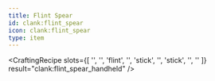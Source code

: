 ```yaml
---
title: Flint Spear
id: clank:flint_spear
icon: clank:flint_spear
type: item
---
```


<CraftingRecipe
    slots={[
        '',
        '',
        'flint',
        '',
        'stick',
        '',
        'stick',
        '',
        ''
    ]}
    result="clank:flint_spear_handheld"
/>